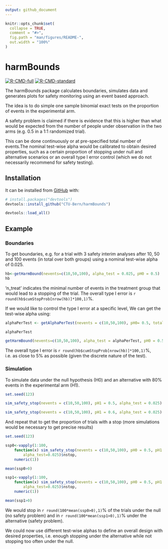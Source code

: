 ```yaml
---
output: github_document
---
```


<!-- README.md is generated from README.Rmd. Please edit that file -->

```r
knitr::opts_chunk$set(
  collapse = TRUE,
  comment = "#>",
  fig.path = "man/figures/README-",
  out.width = "100%"
)
```

# harmBounds

<!-- badges: start -->
[![R-CMD-full](https://github.com/CTU-Bern/harmBounds/workflows/R-CMD-full/badge.svg)](https://github.com/CTU-Bern/harmBounds/actions)
[![R-CMD-standard](https://github.com/CTU-Bern/harmBounds/workflows/R-CMD-standard/badge.svg)](https://github.com/CTU-Bern/harmBounds/actions)
<!-- badges: end -->

The harmBounds package calculates boundaries, simulates data and generates plots for safety monitoring using an event based approach.

The idea is to do simple one sample binomial exact tests on the proportion of events in the experimental arm.

A safety problem is claimed if there is evidence that this is higher than what would be expected
 from the number of people under observation in the two arms (e.g. 0.5 in a 1:1 randomized trial). 
 
This can be done continuously or at pre-specified total number of events.The nominal test-wise alpha would be calibrated to obtain desired properties, such as a certain proportion of stopping under null and alternative scenarios
	or an overall type I error control (which we do not necessarily recommend for safety testing).
	

## Installation

It can be installed from [GitHub](https://github.com/) with:

```r
# install.packages("devtools")
devtools::install_github("CTU-Bern/harmBounds")
```

```r
devtools::load_all()
```

## Example

### Boundaries

To get boundaries, e.g. for a trial with 3 safety interim analyses after 10, 50 and 100 events (in total over both groups)
  using a nominal test-wise alpha of 0.025.

```r
hb<-getHarmBound(nevents=c(10,50,100), alpha_test = 0.025, pH0 = 0.5)
hb
```

'n_treat' indicates the minimal number of events in the treatment group that would lead to a stopping of the trial.
The overall type I error is `r round(hb$cumStopProb[nrow(hb)]*100,1)`%.

If we would like to control the type I error at a specific level, We can get the test-wise alpha using:

```r
alphaPerTest <- getAlphaPerTest(nevents = c(10,50,100), pH0= 0.5, totalAlpha = 0.05)

alphaPerTest

getHarmBound(nevents=c(10,50,100), alpha_test = alphaPerTest, pH0 = 0.5)
```

The overall type I error is `r round(hb$cumStopProb[nrow(hb)]*100,1)`%, i.e. as close to 5% as possible (given the discrete nature of the test).


### Simulation

To simulate data under the null hypothesis (H0) and an alternative with 80% events in the experimental arm (H1).

```r
set.seed(123)

sim_safety_stop(nevents = c(10,50,100), pH1 = 0.5, alpha_test = 0.025)

sim_safety_stop(nevents = c(10,50,100), pH1 = 0.6, alpha_test = 0.025)
```

And repeat that to get the proportion of trials with a stop (more simulations would be necessary to get precise results)

```r

set.seed(123)

ssp0<-vapply(1:100,
	function(x) sim_safety_stop(nevents = c(10,50,100), pH0 = 0.5, pH1 = 0.5,
		alpha_test=0.025)$nstop,
	numeric(1))

mean(ssp0>0)

ssp1<-vapply(1:100,
	function(x) sim_safety_stop(nevents = c(10,50,100), pH0 = 0.5, pH1 = 0.6,
		alpha_test=0.025)$nstop,
	numeric(1))

mean(ssp1>0)

```
We would stop in `r round(100*mean(ssp0>0),1)`% of the trials under the null (no safety problem) and in `r round(100*mean(ssp1>0),1)`% under the alternative (safety problem).


We could now use different test-wise alphas to define an overall design with desired properties, i.e. enough stopping under the alternative while not stopping too often under the null.


